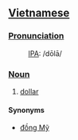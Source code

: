 ==[[Vietnamese]]==

===[[Pronunciation]]===
:[[International Phonetic Alphabet|IPA]]: /dōlā/

===[[Noun]]===
#[[dollar]]

====Synonyms====
*[[Đồng Mỹ|đồng Mỹ]]